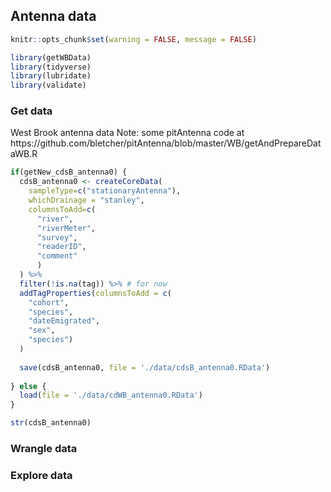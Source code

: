 ## Antenna data {#dataAntenna}

```r
knitr::opts_chunk$set(warning = FALSE, message = FALSE)
```


```r
library(getWBData)
library(tidyverse)
library(lubridate)
library(validate)
```

### Get data
West Brook antenna data
Note: some pitAntenna code at https://github.com/bletcher/pitAntenna/blob/master/WB/getAndPrepareDataWB.R
```r

if(getNew_cdsB_antenna0) {
  cdsB_antenna0 <- createCoreData(
    sampleType=c("stationaryAntenna"), 
    whichDrainage = "stanley",
    columnsToAdd=c(
      "river",
      "riverMeter",
      "survey",
      "readerID",
      "comment"
      )
  ) %>%  
  filter(!is.na(tag)) %>% # for now
  addTagProperties(columnsToAdd = c(
    "cohort",
    "species",
    "dateEmigrated",
    "sex",
    "species")
  )
  
  save(cdsB_antenna0, file = './data/cdsB_antenna0.RData')
    
} else {
  load(file = './data/cdWB_antenna0.RData')
}

str(cdsB_antenna0)

```

### Wrangle data

### Explore data

